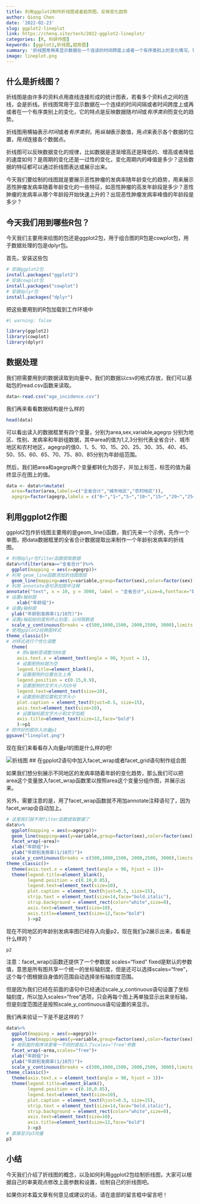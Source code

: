 ```yaml
---
title: 利用ggplot2制作折线图或者趋势图，反映变化趋势
author: Qiong Chen
date: '2022-02-23'
slug: ggplot2-lineplot
link: https://chenq.site/tech/2022-ggplot2-lineplot/
categories: [R, 科研作图]
keywords: [ggplot2,折线图,趋势图]
summary: '折线图常用来显示数据在一个连读的时间跨度上或者一个有序类别上的变化情况，它反映了数据随着时间或有序类别变化的趋势，今天我们一块来学习ggplot2绘制折线图，快点击进来看详情吧！'
image: lineplot.png
---
```


## 什么是折线图？

折线图是由许多的资料点用直线连接形成的统计图表，若看多个资料点之间的连线，会是折线。折线图常用于显示数据在一个连续的时间间隔或者时间跨度上或再或者在一个有序类别上的变化，它的特点是反映数据随*时间*或*有序类别*而变化的趋势。

折线图用横轴表示*时间*或者*有序类别*，用*纵轴*表示数值，用*点*来表示各个数据的位置，用*线*连接各个数据点。

折线图可以反映数据变化的规律，比如数据是逐渐增高还是降低的、增高或者降低的速度如何？是周期的变化还是一过性的变化，变化周期内的峰值是多少？这些数据的特征都可以通过折线图表达或展示出来。

今天我们要绘制的线图就是要展示恶性肿瘤的发病率随年龄变化的趋势，用来展示恶性肿瘤发病率随着年龄变化的一些特征，如恶性肿瘤的高发年龄段是多少？恶性肿瘤的发病率从哪个年龄段开始快速上升的？出现恶性肿瘤发病率峰值的年龄段是多少？

## 今天我们用到哪些R包？

今天我们主要用来绘图的包还是ggplot2包，用于组合图的R包是cowplot包，用于数据处理的包是dplyr包。

首先，安装这些包

```r
# 安装ggplot2包
install.packages("ggplot2")
# 安装cowplot包
install.packages("cowplot")
# 安装dplyr包
install.packages("dplyr")
```

把这些要用到的R包加载到工作环境中

```r
#| warning: false

library(ggplot2)
library(cowplot)
library(dplyr)
```

## 数据处理

我们把需要用到的数据读取到向量中，我们的数据以csv的格式存放，我们可以基础包的read.csv函数来读取。

```r
data<-read.csv("age_incidence.csv")
```

我们再来看看数据结构是什么样的

```r
head(data)
```

可以看出读入的数据框里有四个变量，分别为area,sex,variable,agegrp 分别为地区、性别、发病率和年龄组数据，其中area的值为1,2,3分别代表全省合计、城市地区和农村地区，agegrp的值0、1、5、10、15、20、25、30、35、40、45、50、55、60、65、70、75、80、85分别为年龄组范围。

然后，我们把area和agegrp两个变量都转化为因子，并加上标签，标签的值为最终显示在图上的值。

```r
data <- data%>%mutate(
  area=factor(area,labels=c("全省合计","城市地区","农村地区")),
  agegrp=factor(agegrp,labels = c("0~","1~","5~","10~","15~","20~","25~","30~","35~","40~","45~","50~","55~","60~","65~","70~","75~","80~","85~")))
```

## 利用ggplot2作图

ggplot2包作折线图主要用的是geom_line()函数，我们先来一个示例，先作一个单图，把data数据框里的全省合计数据提取出来制作一个年龄别发病率的折线图。

```r
# 利用dplyr包filter函数提取数据
data%>%filter(area=="全省合计")%>%
  ggplot(mapping = aes(x=agegrp))+
# 利用 geom_line函数添加折线图图层
  geom_line(mapping=aes(y=variable,group=factor(sex),color=factor(sex)),stat = "identity",size=1.3)+
# 利用 annotate语句添加图中注释
annotate("text", x = 10, y = 3000, label = "全省合计",size=6,fontface="bold")+
# 设置x轴标题
    xlab("年龄组")+
# 设置y轴标题
  ylab("年龄别发病率(1/10万)")+
# 设置y轴起始刻度和终止刻度，以间隔数值
  scale_y_continuous(breaks = c(500,1000,1500, 2000,2500, 3000),limits = c(0,3000))+
# 使用gpplot2经典图样式
theme_classic()+
# 对样式进行个性化调整
  theme(
    # 把x轴标签调整为90度
    axis.text.x = element_text(angle = 90, hjust = 1),
    # 设置图例标题为空
    legend.title=element_blank(),
    # 设置图例的位置在左上角
    legend.position = c(0.15,0.9),
    # 设置图例的文字大小为10号
    legend.text=element_text(size=10),
    # 设置图标题位置和文字大小
    plot.caption = element_text(hjust=0.5, size=15),
    axis.text=element_text(size=10),
    # 设置轴标题文字大小和文字加粗
    axis.title=element_text(size=12,face="bold")
    )->p1
# 把作好的图存入向量p1
ggsave("lineplot.png")
```

现在我们来看看存入向量p1的图是什么样的吧!

![折线图](lineplot.png)
## 在gpplot2语句中加入facet_wrap或者facet_grid语句制作组合图

如果我们想分别展示不同地区的发病率随着年龄的变化趋势，那么我们可以把area这个变量放入facet_wrap函数里以按照area这个变量分组作图，并展示出来。

另外，需要注意的是，用了facet_wrap函数就不用加annotate注释语句了，因为facet_wrap会自动加上。

```r
# 这里我们就不用filter函数提取数据了
data%>%
  ggplot(mapping = aes(x=agegrp))+
  geom_line(mapping=aes(y=variable,group=factor(sex),color=factor(sex)),stat = "identity",size=1.3)+
  facet_wrap(~area)+
  xlab("年龄组")+
  ylab("年龄别发病率(1/10万)")+
  scale_y_continuous(breaks = c(500,1000,1500, 2000,2500, 3000),limits = c(0,3000))+
theme_classic()+
  theme(axis.text.x = element_text(angle = 90, hjust = 1))+
  theme(legend.title=element_blank(),
        legend.position = c(0.10,0.85),
        legend.text=element_text(size=10),
        plot.caption = element_text(hjust=0.5, size=15),
        strip.text = element_text(size=14,face="bold.italic"),
        strip.background = element_rect(color="white",size=0),
        axis.text=element_text(size=10),
        axis.title=element_text(size=12,face="bold")
        )->p2
```

现在不同地区的年龄别发病率图已经存入向量p2，现在我们p2展示出来，看看是什么样的？

```r
p2
```

注意：facet_wrap()函数还提供了一个参数就 scales="fixed" fixed是默认的参数值，意思是所有图共享一个统一的坐标轴刻度，但是还可以选择scales="free"，这个每个图根据自身值的范围自动选择坐标轴刻度范围。

但是因为我们已经在前面的语句中已经通过scale_y_continuous语句设置了坐标轴刻度，所以加入scales="free"选项，只会再每个图上再单独显示出来坐标轴，但是刻度范围还是按照scale_y_continuous语句设置的来显示。

我们再来验证一下是不是这样的？

```r
data%>%
  ggplot(mapping = aes(x=agegrp))+
  geom_line(mapping=aes(y=variable,group=factor(sex),color=factor(sex)),stat = "identity",size=1.3)+
  # 根前面的程序块里唯一不同的是加入了scales="free"参数
  facet_wrap(~area,scales="free")+
  xlab("年龄组")+
  ylab("年龄别发病率(1/10万)")+
  scale_y_continuous(breaks = c(500,1000,1500, 2000,2500, 3000),limits = c(0,3000))+
theme_classic()+
  theme(axis.text.x = element_text(angle = 90, hjust = 1))+
  theme(legend.title=element_blank(),
        legend.position = c(0.10,0.85),
        legend.text=element_text(size=10),
        plot.caption = element_text(hjust=0.5, size=15),
        strip.text = element_text(size=14,face="bold.italic"),
        strip.background = element_rect(color="white",size=0),
        axis.text=element_text(size=10),
        axis.title=element_text(size=12,face="bold")
        )->p3
# 直接显示p3向量
p3
```

## 小结

今天我们介绍了折线图的概念，以及如何利用ggplot2包绘制折线图，大家可以根据自己的审美观点修改上面参数和设置，绘制自己的折线图吧。

如果你对本篇文章有何意见或建议的话，请在底部的留言框中留言吧！

